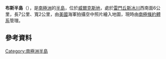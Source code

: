 {{Coord|66|6|S|101|13|E|source:GNIS|display=title}}

'''布斯半島'''（{{lang-en|Booth Peninsula}}），是[[南極洲|南極洲]]的[[半島|半島]]，位於[[威爾克斯地|威爾克斯地]]，處於[[雷門丘斯冰川|雷門丘斯冰川]]西南面6公里，長7公里、寬2公里，由[[美國|美國]]海軍拍攝空中照片繪入地圖，現時由[[南極條約體系|南極條約體系]]管理。

==參考資料==
{{cite gnis | type = antarid | id = 1655| name = Booth Peninsula | accessdate = 2011-08-01}}

{{Antarctica-geo-stub}}
[[Category:南極洲半島|Category:南極洲半島]]